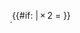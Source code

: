 <span class="nowrap"><span style="display:inline-block; vertical-align:-0.5em; font-size:85%; text-align:center;"><span style="display:block; line-height:1em; padding:0 0.1em;" title="upper dentition: Incisors.Canines.Premolars.Molars">{{{upper}}}</span><span style="display:block; line-height:1em; padding:0 0.1em; border-top:1px solid;" title="lower dentition: Incisors.Canines.Premolars.Molars">{{{lower}}}</span></span>{{#if: {{{total|}}} | × 2 = {{{total}}}}}</span><noinclude>
{{template doc}}
</noinclude>